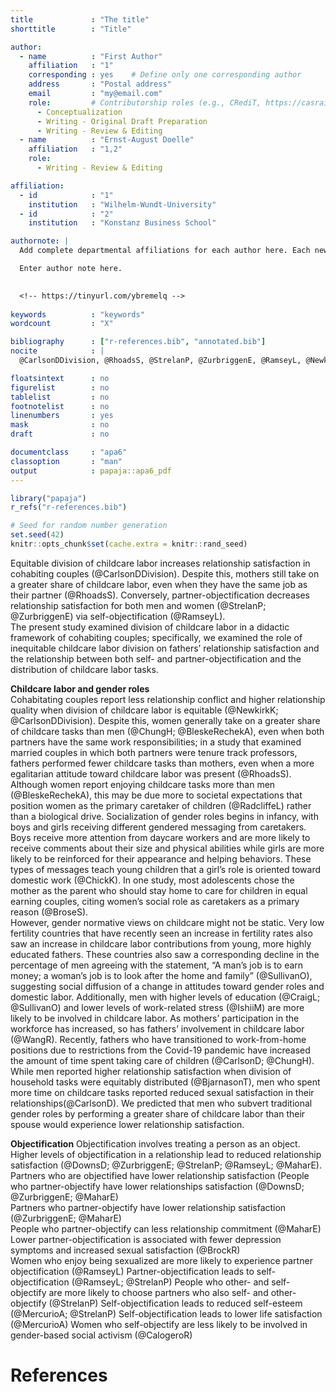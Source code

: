 ```yaml
---
title             : "The title"
shorttitle        : "Title"

author: 
  - name          : "First Author"
    affiliation   : "1"
    corresponding : yes    # Define only one corresponding author
    address       : "Postal address"
    email         : "my@email.com"
    role:         # Contributorship roles (e.g., CRediT, https://casrai.org/credit/)
      - Conceptualization
      - Writing - Original Draft Preparation
      - Writing - Review & Editing
  - name          : "Ernst-August Doelle"
    affiliation   : "1,2"
    role:
      - Writing - Review & Editing

affiliation:
  - id            : "1"
    institution   : "Wilhelm-Wundt-University"
  - id            : "2"
    institution   : "Konstanz Business School"

authornote: |
  Add complete departmental affiliations for each author here. Each new line herein must be indented, like this line.

  Enter author note here.

  
  <!-- https://tinyurl.com/ybremelq -->
  
keywords          : "keywords"
wordcount         : "X"

bibliography      : ["r-references.bib", "annotated.bib"]
nocite            : |
  @CarlsonDDivision, @RhoadsS, @StrelanP, @ZurbriggenE, @RamseyL, @NewkirkK, @ChungH, @BleskeRechekA, @RhoadsS, @RadcliffeL, @ChickK, @BroseS, @SullivanO, @CraigL, @IshiiM, @WangR, @CarlsonD, @ChungH, @BjarnasonT, @DownsD, @RamseyL, @MaharE, @BrockR, @MercurioA, @CalogeroR

floatsintext      : no
figurelist        : no
tablelist         : no
footnotelist      : no
linenumbers       : yes
mask              : no
draft             : no

documentclass     : "apa6"
classoption       : "man"
output            : papaja::apa6_pdf
---
```


```r
library("papaja")
r_refs("r-references.bib")
```

```r
# Seed for random number generation
set.seed(42)
knitr::opts_chunk$set(cache.extra = knitr::rand_seed)
```

Equitable division of childcare labor increases relationship satisfaction in cohabiting couples (@CarlsonDDivision). Despite this, mothers still take on a greater share of childcare labor, even when they have the same job as their partner (@RhoadsS). Conversely, partner-objectification decreases relationship satisfaction for both men and women (@StrelanP; @ZurbriggenE) via self-objectification (@RamseyL).  
	The present study examined division of childcare labor in a didactic framework of cohabiting couples; specifically, we examined the role of inequitable childcare labor division on fathers’ relationship satisfaction and the relationship between both self- and partner-objectification and the distribution of childcare labor tasks.
	
**Childcare labor and gender roles**  
Cohabitating couples report less relationship conflict and higher relationship quality when division of childcare labor is equitable (@NewkirkK; @CarlsonDDivision). Despite this, women generally take on a greater share of childcare tasks than men (@ChungH; @BleskeRechekA), even when both partners have the same work responsibilities; in a study that examined married couples in which both partners were tenure track professors, fathers performed fewer childcare tasks than mothers, even when a more egalitarian attitude toward childcare labor was present (@RhoadsS).  
  Although women report enjoying childcare tasks more than men (@BleskeRechekA), this may be due more to societal expectations that position women as the primary caretaker of children (@RadcliffeL) rather than a biological drive. Socialization of gender roles begins in infancy, with boys and girls receiving different gendered messaging from caretakers. Boys receive more attention from daycare workers and are more likely to receive comments about their size and physical abilities while girls are more likely to be reinforced for their appearance and helping behaviors. These types of messages teach young children that a girl’s role is oriented toward domestic work (@ChickK). In one study, most adolescents chose the mother as the parent who should stay home to care for children in equal earning couples, citing women’s social role as caretakers as a primary reason (@BroseS).  
  However, gender normative views on childcare might not be static. Very low fertility countries that have recently seen an increase in fertility rates also saw an increase in childcare labor contributions from young, more highly educated fathers. These countries also saw a corresponding decline in the percentage of men agreeing with the statement, “A man’s job is to earn money; a woman’s job is to look after the home and family” (@SullivanO), suggesting social diffusion of a change in attitudes toward gender roles and domestic labor. Additionally, men with higher levels of education (@CraigL; @SullivanO) and lower levels of work-related stress (@IshiiM) are more likely to be involved in childcare labor. 
  As mothers’ participation in the workforce has increased, so has fathers’ involvement in childcare labor (@WangR). Recently, fathers who have transitioned to work-from-home positions due to restrictions from the Covid-19 pandemic have increased the amount of time spent taking care of children (@CarlsonD; @ChungH). While men reported higher relationship satisfaction when division of household tasks were equitably distributed (@BjarnasonT), men who spent more time on childcare tasks reported reduced sexual satisfaction in their relationships(@CarlsonD). We predicted that men who subvert traditional gender roles by performing a greater share of childcare labor than their spouse would experience lower relationship satisfaction. 

**Objectification**
Objectification involves treating a person as an object. Higher levels of objectification in a relationship lead to reduced relationship satisfaction (@DownsD; @ZurbriggenE; @StrelanP; @RamseyL; @MaharE).  
Partners who are objectified have lower relationship satisfaction (People who partner-objectify have lower relationships satisfaction (@DownsD; @ZurbriggenE; @MaharE)  
Partners who partner-objectify have lower relationship satisfaction (@ZurbriggenE; @MaharE)  
People who partner-objectify can less relationship commitment (@MaharE)  
Lower partner-objectification is associated with fewer depression symptoms and increased sexual satisfaction (@BrockR)  
Women who enjoy being sexualized are more likely to experience partner objectification (@RamseyL)
Partner-objectification leads to self-objectification (@RamseyL; @StrelanP)
People who other- and self-objectify are more likely to choose partners who also self- and other-objectify (@StrelanP)
Self-objectification leads to reduced self-esteem (@MercurioA; @StrelanP)
Self-objectification leads to lower life satisfaction (@MercurioA)
Women who self-objectify are less likely to be involved in gender-based social activism (@CalogeroR)





\newpage

# References

\begingroup
\setlength{\parindent}{-0.5in}
\setlength{\leftskip}{0.5in}

<div id="refs" custom-style="Bibliography"></div>
\endgroup
